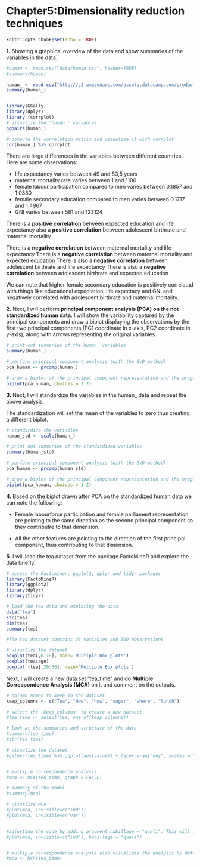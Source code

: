 # **Chapter5:Dimensionality reduction techniques**

```r
knitr::opts_chunk$set(echo = TRUE)
```
**1.**  Showing a graphical overview of the data and show summaries of the variables in the data.
```r
#human <- read.csv("data/human.csv", header=TRUE)
#summary(human)

human_ <- read.csv("http://s3.amazonaws.com/assets.datacamp.com/production/course_2218/datasets/human2.txt", sep=",", header=TRUE)
summary(human_)


library(GGally)
library(dplyr)
library (corrplot)
# visualize the 'human_' variables
ggpairs(human_)

# compute the correlation matrix and visualize it with corrplot
cor(human_) %>% corrplot


```

There are large differences in the variables between different countries. Here are some observations: 

- life expectancy varies between 49 and 83,5 years
- maternal mortality rate varies between 1 and 1100
- female labour participation compared to men varies between 0.1857 and 1.0380
- female secondary education compared to men varies between 0.1717 and 1.4967
- GNI varies between 581 and 123124

There is a **positive correlation** between expected education and life expectancy
also a **positive correlation** between adolescent birthrate and maternal mortality

There is a **negative correlation** between maternal mortality and life expectancy
There is a **negative correlation** between maternal mortality and expected education
There is also a **negative correlation** between adolescent birthrate and life expectancy
There is also a **negative correlation** between adolescent birthrate and expected education

We can note that higher female secondary education is positively correlatad with things like educational expectation, life expectacy and GNI and negatively correlated with adolescent birthrate and maternal mortality.

**2.** Next, I will perform **principal component analysis (PCA) on the not standardized human data**. I will show the variability captured by the principal components and draw a biplot displaying the observations by the first two principal components (PC1 coordinate in x-axis, PC2 coordinate in y-axis), along with arrows representing the original variables. 

```r

# print out summaries of the human_ variables
summary(human_)

# perform principal component analysis (with the SVD method)
pca_human <- prcomp(human_)

# draw a biplot of the principal component representation and the original variables
biplot(pca_human, choices = 1:2)

```
**3.** Next, I will standardize the variables in the human_ data and repeat the above analysis. 

The standardization will set the mean of the variables to zero thus creating a different biplot.
```r
# standardize the variables
human_std <- scale(human_)

# print out summaries of the standardized variables
summary(human_std)

# perform principal component analysis (with the SVD method)
pca_human <- prcomp(human_std)

# draw a biplot of the principal component representation and the original variables
biplot(pca_human, choices = 1:2)
```
**4.** Based on the biplot drawn after PCA on the standardized human data we can note the following: 

- Female labourforce participation and female parliament representation are pointing to the same direction as the second principal component so they contributre to that dimension. 

- All the other features are pointing to the direction of the first principal component, thus contributing to that dimension.

**5.** I will load the tea dataset from the package FactoMineR and explore the data briefly. 

```r
# access the Factominer, ggplot2, dplyr and tidyr packages
library(FactoMineR)
library(ggplot2)
library(dplyr)
library(tidyr)

# load the tea data and exploring the data
data("tea")
str(tea)
dim(tea)
summary(tea)

#The tea dataset contains 36 variables and 300 observations

# visualize the dataset
boxplot(tea[,0:18], main='Multiple Box plots')
boxplot(tea$age)
boxplot (tea[,20:36], main='Multiple Box plots')

```

Next, I will create a new data set "tea_time" and do **Multiple Correspondence Analysis (MCA)** on it and comment on the outputs.

```r

# column names to keep in the dataset
keep_columns <- c("Tea", "How", "how", "sugar", "where", "lunch")

# select the 'keep_columns' to create a new dataset
#tea_time <- select(tea, one_of(keep_columns))

# look at the summaries and structure of the data
#summary(tea_time)
#str(tea_time)

# visualize the dataset
#gather(tea_time) %>% ggplot(aes(value)) + facet_wrap("key", scales = "free") + geom_bar() + theme(axis.text.x = element_text(angle = 45, hjust = 1, size = 8))


# multiple correspondence analysis
#mca <- MCA(tea_time, graph = FALSE)

# summary of the model
#summary(mca)

# visualize MCA
#plot(mca, invisible=c("ind"))
#plot(mca, invisible=c("var"))


#adjusting the code by adding argument habillage = "quali". This will differentiate the different variables with different colors, making the visualization easier to interpret.
#plot(mca, invisible=c("ind"), habillage = "quali")


# multiple correspondence analysis also visualizes the analysis by default
#mca <- MCA(tea_time)

```
